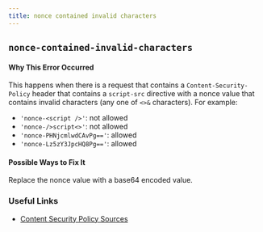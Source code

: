 ```yaml
---
title: nonce contained invalid characters
---
```


## `nonce-contained-invalid-characters`

#### Why This Error Occurred

This happens when there is a request that contains a `Content-Security-Policy`
header that contains a `script-src` directive with a nonce value that contains
invalid characters (any one of `<>&` characters). For example:

- `'nonce-<script />'`: not allowed
- `'nonce-/>script<>'`: not allowed
- `'nonce-PHNjcmlwdCAvPg=='`: allowed
- `'nonce-Lz5zY3JpcHQ8Pg=='`: allowed

#### Possible Ways to Fix It

Replace the nonce value with a base64 encoded value.

### Useful Links

- [Content Security Policy Sources](https://developer.mozilla.org/en-US/docs/Web/HTTP/Headers/Content-Security-Policy/Sources#sources)

